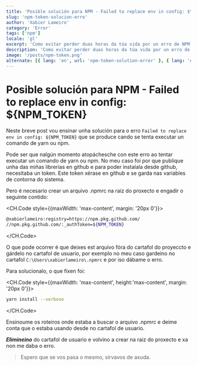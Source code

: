 ```yaml
---
title: 'Posible solución para NPM - Failed to replace env in config: $\{NPM_TOKEN}'
slug: 'npm-token-solucion-erro'
author: 'Xabier Lameiro'
category: 'Error'
tags: ['npm']
locale: 'gl'
excerpt: 'Como evitar perder duas horas da túa vida por un erro de NPM, que non deixa executar comandos de yarn ou npm. Este erro producíase cando se intentaba executar un comando de yarn ou npm e aparecía o seguinte erro: Failed to replace env in config: ${NPM_TOKEN}'
description: 'Como evitar perder duas horas da túa vida por un erro de NPM, que non deixa executar comandos de yarn ou npm. Este erro producíase cando se intentaba executar un comando de yarn ou npm e aparecía o seguinte erro: Failed to replace env in config: ${NPM_TOKEN}'
image: '/posts/npm-token.png'
alternate: [{ lang: 'en', url: 'npm-token-solution-error' }, { lang: 'es', url: 'npm-token-solucion-error' }]
---
```


# Posible solución para NPM - Failed to replace env in config: $\{NPM_TOKEN}

<Date date="01-03-2023" />

Neste breve post vou ensinar unha solución para o erro `Failed to replace env in config: ${NPM_TOKEN}` que se produce cando se tenta executar un comando de yarn ou npm.

Pode ser que nalgún momento atopáchesche con este erro ao tentar executar un comando de yarn ou npm. No meu caso foi
por que publique unha das miñas librerias en github e para poder instalala desde github, necesitaba un token.
Este token xérase en github e se garda nas variables de contorna do sistema.

Pero é necesario crear un arquivo .npmrc na raiz do proxecto e engadir o seguinte contido:

<CH.Code style={{maxWidth: 'max-content', margin: '20px 0'}}>

```bash .npmrc
@xabierlameiro:registry=https://npm.pkg.github.com/
//npm.pkg.github.com/:_authToken=${NPM_TOKEN}
```

</CH.Code>

O que pode ocorrer é que deixes est arquivo fóra do cartafol do proyeccto e gárdelo no cartafol de usuario,
por exemplo no meu caso gardeino no cartafol `C:\Users\xabierlameiro\.npmrc` e por iso dábame o erro.

Para solucionalo, o que fixen foi:

<CH.Code style={{maxWidth: 'max-content', height:'max-content', margin: '20px 0'}}>

```bash
yarn install --verbose
```

</CH.Code>

Ensinoume os roteiros onde estaba a buscar o arquivo .npmrc e deime conta que o estaba usando desde no cartafol de usuario.

**_Elimineino_** do cartafol de usuario e volvino a crear na raiz do proxecto e xa non me daba o erro.

> Espero que se vos pasa o mesmo, sírvavos de axuda.
